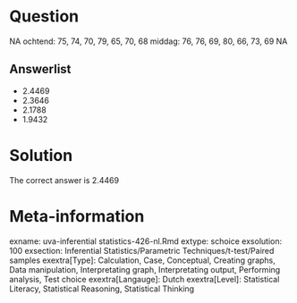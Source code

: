Question
========

NA
ochtend: 75, 74, 70, 79, 65, 70, 68
middag: 76, 76, 69, 80, 66, 73, 69
NA

Answerlist
----------
* 2.4469
* 2.3646
* 2.1788
* 1.9432

Solution
========

The correct answer is  2.4469 

Meta-information
================
exname: uva-inferential statistics-426-nl.Rmd 
extype: schoice 
exsolution: 100 
exsection: Inferential Statistics/Parametric Techniques/t-test/Paired samples
exextra[Type]: Calculation, Case, Conceptual, Creating graphs, Data manipulation, Interpretating graph, Interpretating output, Performing analysis, Test choice 
exextra[Langauge]: Dutch 
exextra[Level]: Statistical Literacy, Statistical Reasoning, Statistical Thinking 
